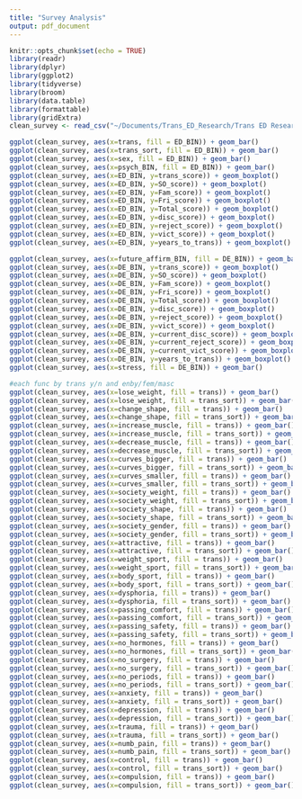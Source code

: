 ```yaml
---
title: "Survey Analysis"
output: pdf_document
---
```


```r
knitr::opts_chunk$set(echo = TRUE)
library(readr)
library(dplyr)
library(ggplot2)
library(tidyverse)
library(broom)
library(data.table)
library(formattable)
library(gridExtra)
clean_survey <- read_csv("~/Documents/Trans_ED_Research/Trans ED Research/cleaned_survey.csv")
```
```r

ggplot(clean_survey, aes(x=trans, fill = ED_BIN)) + geom_bar()
ggplot(clean_survey, aes(x=trans_sort, fill = ED_BIN)) + geom_bar()
ggplot(clean_survey, aes(x=sex, fill = ED_BIN)) + geom_bar()
ggplot(clean_survey, aes(x=psych_BIN, fill = ED_BIN)) + geom_bar()
ggplot(clean_survey, aes(x=ED_BIN, y=trans_score)) + geom_boxplot()
ggplot(clean_survey, aes(x=ED_BIN, y=SO_score)) + geom_boxplot()
ggplot(clean_survey, aes(x=ED_BIN, y=Fam_score)) + geom_boxplot()
ggplot(clean_survey, aes(x=ED_BIN, y=Fri_score)) + geom_boxplot()
ggplot(clean_survey, aes(x=ED_BIN, y=Total_score)) + geom_boxplot()
ggplot(clean_survey, aes(x=ED_BIN, y=disc_score)) + geom_boxplot()
ggplot(clean_survey, aes(x=ED_BIN, y=reject_score)) + geom_boxplot()
ggplot(clean_survey, aes(x=ED_BIN, y=vict_score)) + geom_boxplot()
ggplot(clean_survey, aes(x=ED_BIN, y=years_to_trans)) + geom_boxplot()

```

```r
ggplot(clean_survey, aes(x=future_affirm_BIN, fill = DE_BIN)) + geom_bar()
ggplot(clean_survey, aes(x=DE_BIN, y=trans_score)) + geom_boxplot()
ggplot(clean_survey, aes(x=DE_BIN, y=SO_score)) + geom_boxplot()
ggplot(clean_survey, aes(x=DE_BIN, y=Fam_score)) + geom_boxplot()
ggplot(clean_survey, aes(x=DE_BIN, y=Fri_score)) + geom_boxplot()
ggplot(clean_survey, aes(x=DE_BIN, y=Total_score)) + geom_boxplot()
ggplot(clean_survey, aes(x=DE_BIN, y=disc_score)) + geom_boxplot()
ggplot(clean_survey, aes(x=DE_BIN, y=reject_score)) + geom_boxplot()
ggplot(clean_survey, aes(x=DE_BIN, y=vict_score)) + geom_boxplot()
ggplot(clean_survey, aes(x=DE_BIN, y=current_disc_score)) + geom_boxplot()
ggplot(clean_survey, aes(x=DE_BIN, y=current_reject_score)) + geom_boxplot()
ggplot(clean_survey, aes(x=DE_BIN, y=current_vict_score)) + geom_boxplot()
ggplot(clean_survey, aes(x=DE_BIN, y=years_to_trans)) + geom_boxplot()
ggplot(clean_survey, aes(x=stress, fill = DE_BIN)) + geom_bar()

```

```r
#each func by trans y/n and enby/fem/masc
ggplot(clean_survey, aes(x=lose_weight, fill = trans)) + geom_bar()
ggplot(clean_survey, aes(x=lose_weight, fill = trans_sort)) + geom_bar()
ggplot(clean_survey, aes(x=change_shape, fill = trans)) + geom_bar()
ggplot(clean_survey, aes(x=change_shape, fill = trans_sort)) + geom_bar()
ggplot(clean_survey, aes(x=increase_muscle, fill = trans)) + geom_bar()
ggplot(clean_survey, aes(x=increase_muscle, fill = trans_sort)) + geom_bar()
ggplot(clean_survey, aes(x=decrease_muscle, fill = trans)) + geom_bar()
ggplot(clean_survey, aes(x=decrease_muscle, fill = trans_sort)) + geom_bar()
ggplot(clean_survey, aes(x=curves_bigger, fill = trans)) + geom_bar()
ggplot(clean_survey, aes(x=curves_bigger, fill = trans_sort)) + geom_bar()
ggplot(clean_survey, aes(x=curves_smaller, fill = trans)) + geom_bar()
ggplot(clean_survey, aes(x=curves_smaller, fill = trans_sort)) + geom_bar()
ggplot(clean_survey, aes(x=society_weight, fill = trans)) + geom_bar()
ggplot(clean_survey, aes(x=society_weight, fill = trans_sort)) + geom_bar()
ggplot(clean_survey, aes(x=society_shape, fill = trans)) + geom_bar()
ggplot(clean_survey, aes(x=society_shape, fill = trans_sort)) + geom_bar()
ggplot(clean_survey, aes(x=society_gender, fill = trans)) + geom_bar()
ggplot(clean_survey, aes(x=society_gender, fill = trans_sort)) + geom_bar()
ggplot(clean_survey, aes(x=attractive, fill = trans)) + geom_bar()
ggplot(clean_survey, aes(x=attractive, fill = trans_sort)) + geom_bar()
ggplot(clean_survey, aes(x=weight_sport, fill = trans)) + geom_bar()
ggplot(clean_survey, aes(x=weight_sport, fill = trans_sort)) + geom_bar()
ggplot(clean_survey, aes(x=body_sport, fill = trans)) + geom_bar()
ggplot(clean_survey, aes(x=body_sport, fill = trans_sort)) + geom_bar()
ggplot(clean_survey, aes(x=dysphoria, fill = trans)) + geom_bar()
ggplot(clean_survey, aes(x=dysphoria, fill = trans_sort)) + geom_bar()
ggplot(clean_survey, aes(x=passing_comfort, fill = trans)) + geom_bar()
ggplot(clean_survey, aes(x=passing_comfort, fill = trans_sort)) + geom_bar()
ggplot(clean_survey, aes(x=passing_safety, fill = trans)) + geom_bar()
ggplot(clean_survey, aes(x=passing_safety, fill = trans_sort)) + geom_bar()
ggplot(clean_survey, aes(x=no_hormones, fill = trans)) + geom_bar()
ggplot(clean_survey, aes(x=no_hormones, fill = trans_sort)) + geom_bar()
ggplot(clean_survey, aes(x=no_surgery, fill = trans)) + geom_bar()
ggplot(clean_survey, aes(x=no_surgery, fill = trans_sort)) + geom_bar()
ggplot(clean_survey, aes(x=no_periods, fill = trans)) + geom_bar()
ggplot(clean_survey, aes(x=no_periods, fill = trans_sort)) + geom_bar()
ggplot(clean_survey, aes(x=anxiety, fill = trans)) + geom_bar()
ggplot(clean_survey, aes(x=anxiety, fill = trans_sort)) + geom_bar()
ggplot(clean_survey, aes(x=depression, fill = trans)) + geom_bar()
ggplot(clean_survey, aes(x=depression, fill = trans_sort)) + geom_bar()
ggplot(clean_survey, aes(x=trauma, fill = trans)) + geom_bar()
ggplot(clean_survey, aes(x=trauma, fill = trans_sort)) + geom_bar()
ggplot(clean_survey, aes(x=numb_pain, fill = trans)) + geom_bar()
ggplot(clean_survey, aes(x=numb_pain, fill = trans_sort)) + geom_bar()
ggplot(clean_survey, aes(x=control, fill = trans)) + geom_bar()
ggplot(clean_survey, aes(x=control, fill = trans_sort)) + geom_bar()
ggplot(clean_survey, aes(x=compulsion, fill = trans)) + geom_bar()
ggplot(clean_survey, aes(x=compulsion, fill = trans_sort)) + geom_bar()





```


